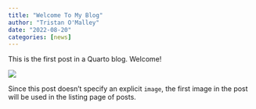 ```yaml
---
title: "Welcome To My Blog"
author: "Tristan O'Malley"
date: "2022-08-20"
categories: [news]
---
```


This is the first post in a Quarto blog. Welcome!

![](thumbnail.jpg)

Since this post doesn't specify an explicit `image`, the first image in the post will be used in the listing page of posts.

